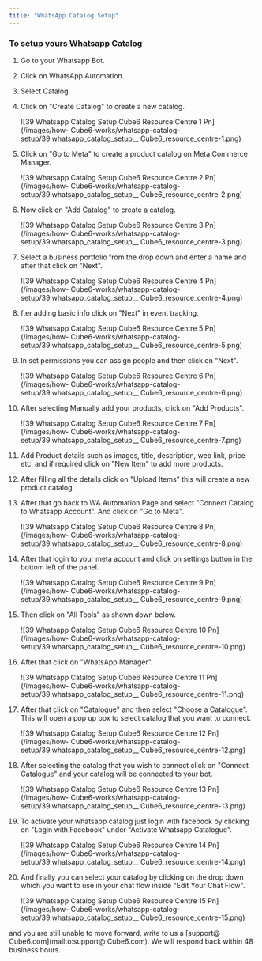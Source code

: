 ```yaml
---
title: "WhatsApp Catalog Setup"
---
```


### **To setup yours Whatsapp Catalog**

 1. Go to your Whatsapp Bot.
 2. Click on WhatsApp Automation.
 3. Select Catalog.
 4. Click on "Create Catalog" to create a new catalog.

    ![39 Whatsapp Catalog Setup  Cube6 Resource Centre 1 Pn](/images/how- Cube6-works/whatsapp-catalog-setup/39.whatsapp_catalog_setup__ Cube6_resource_centre-1.png)
 5. Click on "Go to Meta" to create a product catalog on Meta Commerce Manager.

    ![39 Whatsapp Catalog Setup  Cube6 Resource Centre 2 Pn](/images/how- Cube6-works/whatsapp-catalog-setup/39.whatsapp_catalog_setup__ Cube6_resource_centre-2.png)
 6. Now click on "Add Catalog" to create a catalog.

    ![39 Whatsapp Catalog Setup  Cube6 Resource Centre 3 Pn](/images/how- Cube6-works/whatsapp-catalog-setup/39.whatsapp_catalog_setup__ Cube6_resource_centre-3.png)
 7. Select a business portfolio from the drop down and enter a name and after that click on "Next".

    ![39 Whatsapp Catalog Setup  Cube6 Resource Centre 4 Pn](/images/how- Cube6-works/whatsapp-catalog-setup/39.whatsapp_catalog_setup__ Cube6_resource_centre-4.png)
 8. fter adding basic info click on "Next" in event tracking.

    ![39 Whatsapp Catalog Setup  Cube6 Resource Centre 5 Pn](/images/how- Cube6-works/whatsapp-catalog-setup/39.whatsapp_catalog_setup__ Cube6_resource_centre-5.png)
 9. In set permissions you can assign people and then click on "Next".

    ![39 Whatsapp Catalog Setup  Cube6 Resource Centre 6 Pn](/images/how- Cube6-works/whatsapp-catalog-setup/39.whatsapp_catalog_setup__ Cube6_resource_centre-6.png)
10. After selecting Manually add your products, click on "Add Products".

    ![39 Whatsapp Catalog Setup  Cube6 Resource Centre 7 Pn](/images/how- Cube6-works/whatsapp-catalog-setup/39.whatsapp_catalog_setup__ Cube6_resource_centre-7.png)
11. Add Product details such as images, title, description, web link, price etc. and if required click on "New Item" to add more products.
12. After filling all the details click on "Upload Items" this will create a new product catalog.
13. After that go back to WA Automation Page and select "Connect Catalog to Whatsapp Account". And click on "Go to Meta".

    ![39 Whatsapp Catalog Setup  Cube6 Resource Centre 8 Pn](/images/how- Cube6-works/whatsapp-catalog-setup/39.whatsapp_catalog_setup__ Cube6_resource_centre-8.png)
14. After that login to your meta account and click on settings button in the bottom left of the panel.

    ![39 Whatsapp Catalog Setup  Cube6 Resource Centre 9 Pn](/images/how- Cube6-works/whatsapp-catalog-setup/39.whatsapp_catalog_setup__ Cube6_resource_centre-9.png)
15. Then click on "All Tools" as shown down below.

    ![39 Whatsapp Catalog Setup  Cube6 Resource Centre 10 Pn](/images/how- Cube6-works/whatsapp-catalog-setup/39.whatsapp_catalog_setup__ Cube6_resource_centre-10.png)
16. After that click on "WhatsApp Manager".

    ![39 Whatsapp Catalog Setup  Cube6 Resource Centre 11 Pn](/images/how- Cube6-works/whatsapp-catalog-setup/39.whatsapp_catalog_setup__ Cube6_resource_centre-11.png)
17. After that click on "Catalogue" and then select "Choose a Catalogue". This will open a pop up box to select catalog that you want to connect.

    ![39 Whatsapp Catalog Setup  Cube6 Resource Centre 12 Pn](/images/how- Cube6-works/whatsapp-catalog-setup/39.whatsapp_catalog_setup__ Cube6_resource_centre-12.png)
18. After selecting the catalog that you wish to connect click on "Connect Catalogue" and your catalog will be connected to your bot.

    ![39 Whatsapp Catalog Setup  Cube6 Resource Centre 13 Pn](/images/how- Cube6-works/whatsapp-catalog-setup/39.whatsapp_catalog_setup__ Cube6_resource_centre-13.png)
19. To activate your whatsapp catalog just login with facebook by clicking on "Login with Facebook" under "Activate Whatsapp Catalogue".

    ![39 Whatsapp Catalog Setup  Cube6 Resource Centre 14 Pn](/images/how- Cube6-works/whatsapp-catalog-setup/39.whatsapp_catalog_setup__ Cube6_resource_centre-14.png)
20. And finally you can select your catalog by clicking on the drop down which you want to use in your chat flow inside "Edit Your Chat Flow".

    ![39 Whatsapp Catalog Setup  Cube6 Resource Centre 15 Pn](/images/how- Cube6-works/whatsapp-catalog-setup/39.whatsapp_catalog_setup__ Cube6_resource_centre-15.png)

   and you are still unable to move forward, write to us a [support@ Cube6.com](mailto:support@ Cube6.com). We will respond back within 48 business hours.